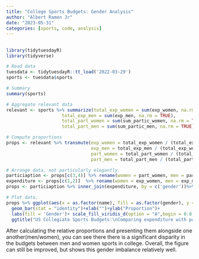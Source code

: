 ```yaml
---
title: "College Sports Budgets: Gender Analysis"
author: "Albert Ramon Jr"
date: "2023-05-31"
categories: [sports, code, analysis]
---
```


## 

```r

library(tidytuesdayR)
library(tidyverse)

# Read data
tuesdata <- tidytuesdayR::tt_load('2022-03-29')
sports <- tuesdata$sports

# Summary 
summary(sports)

# Aggregate relevant data
relevant <- sports %>% summarize(total_exp_women = sum(exp_women, na.rm = TRUE), 
                     total_exp_men = sum(exp_men, na.rm = TRUE),
                     total_part_women = sum(sum_partic_women, na.rm = TRUE),
                     total_part_men = sum(sum_partic_men, na.rm = TRUE))

# Compute proportions
props <- relevant %>% transmute(exp_women = total_exp_women / (total_exp_women + total_exp_men),
                                exp_men = total_exp_men / (total_exp_women + total_exp_men),
                                part_women = total_part_women / (total_part_women + total_part_men),
                                part_men = total_part_men / (total_part_women + total_part_men))

# Arrange data, not particularly elegantly.
particiaption <- props[c(3,4)] %>% rename(women = part_women, men = part_men) %>% pivot_longer(c(1,2), names_to = 'gender', values_to = 'participation')
expenditure <- props[c(1,2)]  %>% rename(women = exp_women, men = exp_men) %>% pivot_longer(c(1,2), names_to = 'gender', values_to = 'expenditure')
props <- particiaption %>% inner_join(expenditure, by = c('gender'))%>% pivot_longer(cols =-1)

# Plot data.
props %>% ggplot(aes(x = as.factor(name), fill = as.factor(gender), y = value ))+
  geom_bar(stat = "identity")+xlab("")+ylab("Proportion")+
  labs(fill = 'Gender')+ scale_fill_viridis_d(option = "A",begin = 0.8, end = 0.5)+
  ggtitle("US Collegiate Sports Budgets:\nComparing expenditure with participation by gender.")
```

After calculating the relative proportions and presenting them alongside one another(men/women), you can see there there is a significant disparity in the budgets between men and women sports in college. Overall, the figure can still be improved, but shows this gender imbalance relatively well.
